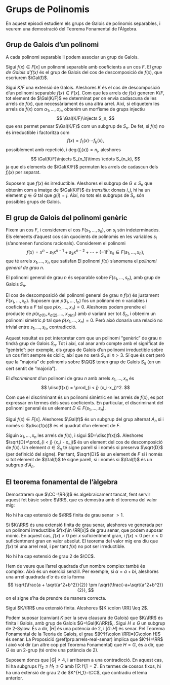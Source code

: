 # Grups de Polinomis

En aquest episodi estudiem els grups de Galois de polinomis separables, i veurem una demostració del Teorema Fonamental de l'Àlgebra.

## Grup de Galois d'un polinomi

A cada polinomi separable li podem associar un grup de Galois.

::: {.definition name="grup de Galois d'un polinomi"}
Sigui $f(x)\in F[x]$ un polinomi separable amb coeficients a un cos $F$. El *grup de Galois d'$f(x)$*
és el grup de Galois del cos de descomposició de $f(x)$, que escriurem $\Gal(f)$.
:::

Sigui $K/F$ una extensió de Galois. Aleshores $K$ és el cos de descomposició d'un polinomi separable $f(x)\in F[x]$.
Com que les arrels de $f(x)$ generen $K/F$, tot element de $\Gal(K/F)$ ve determinat per on envia cadascuna
de les arrels de $f(x)$, que necessàriament és una altra arrel. Així, si etiquetem les arrels de $f(x)$ com
$\alpha_1,\ldots,\alpha_n$, obtenim un morfisme de grups injectiu
$$
\Gal(K/F)\injects S_n,
$$
que ens permet pensar $\Gal(K/F)$ com un subgrup de $S_n$. De fet, si $f(x)$ no és irreductible i factoritza com
$$
f(x) = f_1(x)\cdots f_k(x),
$$
possiblement amb repetició, i $\deg(f_i(x)) = n_i$, aleshores
$$
\Gal(K/F)\injects S_{n_1}\times \cdots S_{n_k},
$$
ja que els elements de $\Gal(K/F)$ permuten les arrels de cadascun dels $f_i(x)$ per separat.

::: {.remark}
Suposem que $f(x)$ és irreductible. Aleshores el subgrup de $G\leq S_n$ que obtenim com a imatge de $\Gal(K/F)$ és *transitiu*: donats $i,j$,
hi ha un element $g\in G$ tal que $g(i)=j$. Així, no tots els subgrups de $S_n$ són possibles grups de Galois.
:::

## El grup de Galois del polinomi genèric

Fixem un cos $F$, i considerem el cos $F(s_1,\ldots,s_n)$, on $s_i$ són indeterminades. Els elements
d'aquest cos són quocients de polinomis en les variables $s_i$ (s'anomenen funcions racionals).
Considerem el polinomi
$$
f(x) = x^n-s_1x^{n-1} + s_2x^{n-2} + \cdots + (-1)^n s_n \in F(s_1,\ldots, x_n),
$$
que té arrels $x_1,\ldots,x_n$ que satisfan
\begin{align*}
s_1&=x_1+x_2+\cdots+x_n\\
s_2&=x_1x_2 + x_1x_3 + \cdots x_{n-1}x_n\\
&\cdots\\
s_n&=x_1x_2\cdots x_n.
\end{align*}
El polinomi $f(x)$ s'anomena el *polinomi general de grau $n$*.

::: {.theorem}
El polinomi general de grau $n$ és separable sobre $F(s_1,\ldots,s_n)$,
amb grup de Galois $S_n$.
:::
::: {.proof}
El cos de descomposició del polinomi general de grau $n$ $f(x)$ és justament
$F(x_1,\ldots,x_n)$. Suposem que $p(t_1,\ldots,t_n)$ fos un polinomi en $n$ variables
i coeficients a $F$ tal que $p(x_1,\ldots,x_n)=0$. Aleshores podem prendre el producte
de $p(x_{\sigma(1)}, x_{\sigma(2)}, \ldots,x_{\sigma(n)})$ amb $\sigma$ variant per tot
$S_n$, i obtenim un polinomi simètric $\tilde p$ tal que $\tilde p(x_1,\ldots,x_n)=0$.
Però això donaria una relació no trivial entre $s_1,\ldots,s_n$, contradicció.
:::

Aquest resultat es pot interpretar com que un polinomi "genèric" de grau $n$ tindrà grup de Galois $S_n$.
Tot i així, cal anar amb compte amb el significat de "genèric": per exemple, els grups de Galois d'un
polinomi irreductible sobre un cos finit sempre és cíclic, així que no serà $S_n$ si $n > 3$. Sí que és
cert però que la "majoria" de polinomis sobre $\QQ$ tenen grup de Galois $S_n$ (en un cert sentit de "majoria").

::: {.definition #discriminant name="discriminant"}
El *discriminant* d'un polinomi de grau $n$ amb arrels $x_1,\ldots,x_n$ és
$$
\disc(f(x)) = \prod_{i < j} (x_i-x_j)^2.
$$
:::
Com que el discriminant és un polinomi simètric en les arrels de $f(x)$, es pot expressar
en termes dels seus coeficients. En particular, el discriminant del polinomi general és un
element $D\in F(s_1,\ldots,s_n)$.

::: {.theorem}
Sigui $f(x)\in F[x]$. Aleshores $\Gal(f)$ és un subgrup del grup alternat $A_n$ si i
només si $\disc(f(x))$ és el quadrat d'un element de $F$.
:::
::: {.proof}
Siguin $x_1,\ldots,x_n$ les arrels de $f(x)$, i sigui $D=\disc(f(x))$. Aleshores $\sqrt{D}=\prod_{i < j} (x_i - x_j)$
és un element del cos de descomposició de $f(x)$. Un element $\sigma\in S_n$ té signe parell
si i només si preserva $\sqrt{D}$ (per definició del signe). Per tant, $\sqrt{D}$ és un element de $F$
si i només si tot element de $\Gal(f)$ té signe parell, si i només si $\Gal(f)$ és un subgrup d'$A_n$.
:::


## El teorema fonamental de l'àlgebra

Demostrarem que $\CC=\RR(i)$ és algebraicament tancat, fent servir aquest fet bàsic sobre $\RR$, que
es demostra amb el teorema del valor mig:

::: {.proposition #arrels-real-senar}
No hi ha cap extensió de $\RR$ finita de grau senar $>1$.
:::
::: {.proof}
Si $K/\RR$ és una extensió finita de grau senar, aleshores ve generada per un polinomi irreductible $f(x)\in \RR[x]$ de grau senar, que
podem suposar mònic. En aquest cas, $f(x)>0$ per $x$ suficientment gran, i $f(x)<0$ per $x<0$ suficientment gran en valor absolut.
El teorema del valor mig ens diu que $f(x)$ té una arrel real, i per tant $f(x)$ no pot ser irreductible.
:::

::: {.lemma #no-quadratic-complex}
No hi ha cap extensió de grau $2$ de $\CC$.
:::
::: {.proof}
Hem de veure que l'arrel quadrada d'un nombre complex també és complex. Això és un exercici senzill. Per
exemple, si $\alpha=a+bi$, aleshores una arrel quadrada d'$\alpha$ és de la forma
$$
\sqrt{\frac{a + \sqrt{a^2+b^2}}{2}} \pm i\sqrt{\frac{-a+\sqrt{a^2+b^2}}{2}},
$$
on el signe s'ha de prendre de manera correcta.
:::

::: {.theorem name="Teorema Fonamental de l'Àlgebra"}
Sigui $K/\RR$ una extensió finita. Aleshores $[K \colon \RR] \leq 2$.
:::
::: {.proof}
Podem suposar (canviant $K$ per la seva clausura de Galois) que $K/\RR$ és finita i Galois, amb
grup de Galois $G=\Gal(K/\RR)$,. Sigui $H\leq G$ un subgrup
de $2$-Sylow. És a dir, $|H|$ és una potència de $2$, i $[G\colon H]$ és senar.
Pel Teorema Fonamental de la Teoria de Galois, el grau $[K^H\colon \RR]=[G\colon H]$ és senar. La
Proposició \@ref(prp:arrels-real-senar) implica que $K^H=\RR$ i
això vol dir (un altre cop pel Teorema Fonamental) que $H=G$, és a dir, que $G$ és un $2$-grup (té ordre una potència de $2$).

Suposem doncs que $|G|\geq 4$, i arribarem a una contradicció. En aquest cas, hi ha subgrups $H_2\leq H_1\leq G$
amb $[G\colon H_i] = 2^i$. En termes de cossos fixos, hi ha una extensió de grau $2$ de $K^{H_1}=\CC$, que
contradiu el lema anterior.
:::
